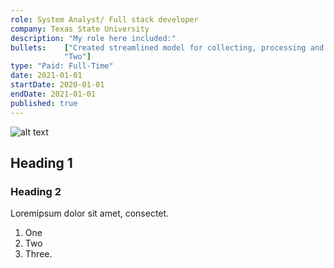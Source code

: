 ```yaml
---
role: System Analyst/ Full stack developer
company: Texas State University
description: "My role here included:" 
bullets:    ["Created streamlined model for collecting, processing and labeling, Bio-Signal data from human subjects for supervised learning.",
            "Two"]
type: "Paid: Full-Time"
date: 2021-01-01
startDate: 2020-01-01
endDate: 2021-01-01
published: true 
---
```

![alt text](img.jpg "Title")
## Heading 1
### Heading 2

Loremipsum dolor sit amet, consectet.

1. One
2. Two
3. Three.
 